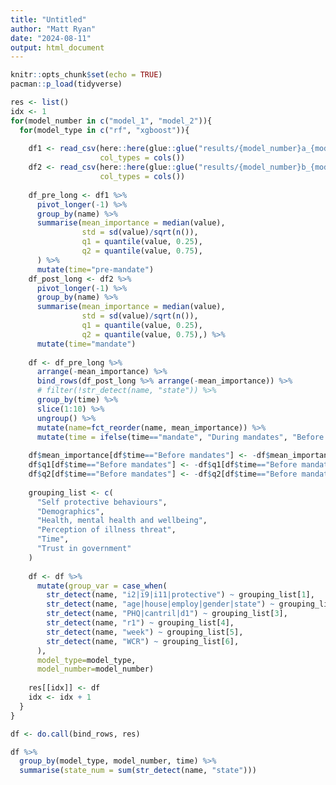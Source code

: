 ```yaml
---
title: "Untitled"
author: "Matt Ryan"
date: "2024-08-11"
output: html_document
---
```


```r
knitr::opts_chunk$set(echo = TRUE)
pacman::p_load(tidyverse)
```

```r
res <- list()
idx <- 1
for(model_number in c("model_1", "model_2")){
  for(model_type in c("rf", "xgboost")){
    
    df1 <- read_csv(here::here(glue::glue("results/{model_number}a_{model_type}_feature_importance.csv")),
                    col_types = cols())
    df2 <- read_csv(here::here(glue::glue("results/{model_number}b_{model_type}_feature_importance.csv")),
                    col_types = cols())
    
    df_pre_long <- df1 %>% 
      pivot_longer(-1) %>% 
      group_by(name) %>% 
      summarise(mean_importance = median(value),
                std = sd(value)/sqrt(n()),
                q1 = quantile(value, 0.25),
                q2 = quantile(value, 0.75),
      ) %>% 
      mutate(time="pre-mandate")
    df_post_long <- df2 %>% 
      pivot_longer(-1) %>% 
      group_by(name) %>% 
      summarise(mean_importance = median(value),
                std = sd(value)/sqrt(n()),
                q1 = quantile(value, 0.25),
                q2 = quantile(value, 0.75),) %>% 
      mutate(time="mandate")
    
    df <- df_pre_long %>% 
      arrange(-mean_importance) %>% 
      bind_rows(df_post_long %>% arrange(-mean_importance)) %>% 
      # filter(!str_detect(name, "state")) %>% 
      group_by(time) %>% 
      slice(1:10) %>% 
      ungroup() %>% 
      mutate(name=fct_reorder(name, mean_importance)) %>% 
      mutate(time = ifelse(time=="mandate", "During mandates", "Before mandates"))
    
    df$mean_importance[df$time=="Before mandates"] <- -df$mean_importance[df$time=="Before mandates"]
    df$q1[df$time=="Before mandates"] <- -df$q1[df$time=="Before mandates"]
    df$q2[df$time=="Before mandates"] <- -df$q2[df$time=="Before mandates"]
    
    grouping_list <- c(
      "Self protective behaviours",
      "Demographics",
      "Health, mental health and wellbeing",
      "Perception of illness threat",
      "Time",
      "Trust in government"
    )
    
    df <- df %>% 
      mutate(group_var = case_when(
        str_detect(name, "i2|i9|i11|protective") ~ grouping_list[1],
        str_detect(name, "age|house|employ|gender|state") ~ grouping_list[2],
        str_detect(name, "PHQ|cantril|d1") ~ grouping_list[3],
        str_detect(name, "r1") ~ grouping_list[4],
        str_detect(name, "week") ~ grouping_list[5],
        str_detect(name, "WCR") ~ grouping_list[6],
      ),
      model_type=model_type,
      model_number=model_number)
    
    res[[idx]] <- df
    idx <- idx + 1
  }
}


```

```r
df <- do.call(bind_rows, res)
```

```r
df %>% 
  group_by(model_type, model_number, time) %>% 
  summarise(state_num = sum(str_detect(name, "state")))
```



